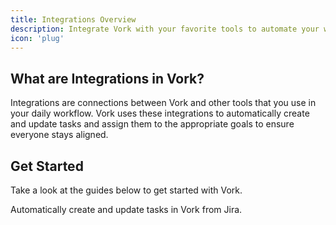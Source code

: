 ```yaml
---
title: Integrations Overview
description: Integrate Vork with your favorite tools to automate your workflow.
icon: 'plug'
---
```


## What are Integrations in Vork?

Integrations are connections between Vork and other tools that you use in your daily workflow.
Vork uses these integrations to automatically create and update tasks and assign them to the appropriate goals to ensure everyone stays aligned.


## Get Started

Take a look at the guides below to get started with Vork.

<CardGroup cols={3}>
    <Card
        title="Jira"
        icon="jira"
        href="/integrations/jira"
    >
        Automatically create and update tasks in Vork from Jira.
    </Card>
</CardGroup>